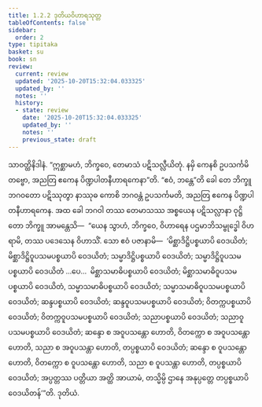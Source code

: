 ```yaml
---
title: 1.2.2 ဒုတိယဝိဟာရသုတ္တ
tableOfContents: false
sidebar:
  order: 2
type: tipitaka
basket: su
book: sn
review:
  current: review
  updated: '2025-10-20T15:32:04.033325'
  updated_by: ''
  notes: ''
  history:
  - state: review
    date: '2025-10-20T15:32:04.033325'
    updated_by: ''
    notes: ''
    previous_state: draft
---
```



<DynamicBreadcrumb />


<ReviewStatus review={frontmatter.review} showDetails={true} />

<HypothesisAnnotation frontmatter={frontmatter} />

<Division number="12" book="sn" e="ch" v="18" p="281">

<Paragraph number="64" book="sn">
သာဝတ္ထိနိဒါနံ. “ဣစ္ဆာမဟံ, ဘိက္ခဝေ, တေမာသံ ပဋိသလ္လီယိတုံ. နမှိ ကေနစိ ဥပသင်္ကမိတဗ္ဗော, အညတြ ဧကေန ပိဏ္ဍပါတနီဟာရကေနာ”တိ. “ဧဝံ, ဘန္တေ”တိ ခေါ တေ ဘိက္ခူ ဘဂဝတော ပဋိဿုတွာ နာဿုဓ ကောစိ ဘဂဝန္တံ ဥပသင်္ကမတိ, အညတြ ဧကေန ပိဏ္ဍပါတနီဟာရကေန.
</Paragraph>

<Paragraph number="65" book="sn">
အထ ခေါ ဘဂဝါ တဿ တေမာသဿ အစ္စယေန ပဋိသလ္လာနာ ဝုဋ္ဌိတော ဘိက္ခူ အာမန္တေသိ—  “ယေန သွာဟံ, ဘိက္ခဝေ, ဝိဟာရေန ပဌမာဘိသမ္ဗုဒ္ဓေါ ဝိဟရာမိ, တဿ ပဒေသေန ဝိဟာသိံ. သော ဧဝံ ပဇာနာမိ—  ‘မိစ္ဆာဒိဋ္ဌိပစ္စယာပိ ဝေဒယိတံ; မိစ္ဆာဒိဋ္ဌိဝူပသမပစ္စယာပိ ဝေဒယိတံ; သမ္မာဒိဋ္ဌိပစ္စယာပိ ဝေဒယိတံ; သမ္မာဒိဋ္ဌိဝူပသမပစ္စယာပိ ဝေဒယိတံ …ပေ…  မိစ္ဆာသမာဓိပစ္စယာပိ ဝေဒယိတံ; မိစ္ဆာသမာဓိဝူပသမပစ္စယာပိ ဝေဒယိတံ, သမ္မာသမာဓိပစ္စယာပိ ဝေဒယိတံ; သမ္မာသမာဓိဝူပသမပစ္စယာပိ ဝေဒယိတံ; ဆန္ဒပစ္စယာပိ ဝေဒယိတံ; ဆန္ဒဝူပသမပစ္စယာပိ ဝေဒယိတံ; ဝိတက္ကပစ္စယာပိ ဝေဒယိတံ; ဝိတက္ကဝူပသမပစ္စယာပိ ဝေဒယိတံ; သညာပစ္စယာပိ ဝေဒယိတံ; သညာဝူပသမပစ္စယာပိ ဝေဒယိတံ; ဆန္ဒော စ အဝူပသန္တော ဟောတိ, ဝိတက္ကော စ အဝူပသန္တော ဟောတိ, သညာ စ အဝူပသန္တာ ဟောတိ, တပ္ပစ္စယာပိ ဝေဒယိတံ; ဆန္ဒော စ ဝူပသန္တော ဟောတိ, ဝိတက္ကော စ ဝူပသန္တော ဟောတိ, သညာ စ ဝူပသန္တာ ဟောတိ, တပ္ပစ္စယာပိ ဝေဒယိတံ; အပ္ပတ္တဿ ပတ္တိယာ အတ္ထိ အာယာမံ, တသ္မိမ္ပိ ဌာနေ အနုပ္ပတ္တေ တပ္ပစ္စယာပိ ဝေဒယိတန်’”တိ.

</Paragraph>
</Division>

<Paragraph number="66" type="center" book="sn">
ဒုတိယံ.
</Paragraph>